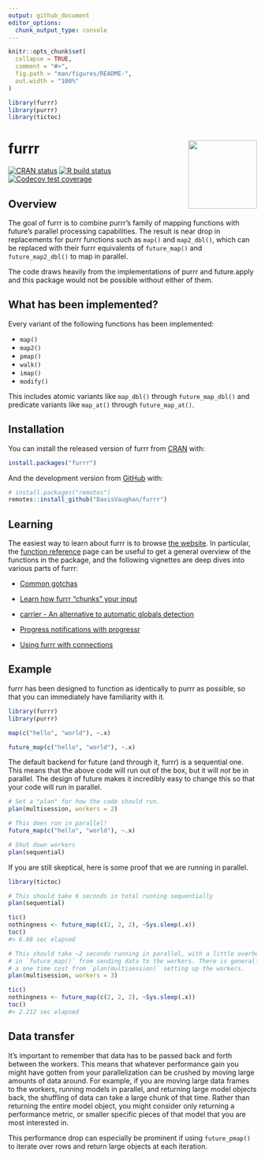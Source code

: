```yaml
---
output: github_document
editor_options: 
  chunk_output_type: console
---
```


<!-- README.md is generated from README.Rmd. Please edit that file -->

```r
knitr::opts_chunk$set(
  collapse = TRUE,
  comment = "#>",
  fig.path = "man/figures/README-",
  out.width = "100%"
)
```

```r
library(furrr)
library(purrr)
library(tictoc)
```

# furrr <a href='https://furrr.futureverse.org/'><img src='man/figures/logo.png' align="right" height="139" /></a>

<!-- badges: start -->
[![CRAN status](https://www.r-pkg.org/badges/version/furrr)](https://cran.r-project.org/package=furrr)
[![R build status](https://github.com/DavisVaughan/furrr/workflows/R-CMD-check/badge.svg)](https://github.com/DavisVaughan/furrr/actions)
[![Codecov test coverage](https://codecov.io/gh/DavisVaughan/furrr/branch/main/graph/badge.svg)](https://codecov.io/gh/DavisVaughan/furrr?branch=main)
<!-- badges: end -->

## Overview

The goal of furrr is to combine purrr's family of mapping functions with future's parallel processing capabilities. The result is near drop in replacements for purrr functions such as `map()` and `map2_dbl()`, which can be replaced with their furrr equivalents of `future_map()` and `future_map2_dbl()` to map in parallel.

The code draws heavily from the implementations of purrr and future.apply and this package would not be possible without either of them.

## What has been implemented?

Every variant of the following functions has been implemented:

- `map()`
- `map2()`
- `pmap()`
- `walk()`
- `imap()`
- `modify()`

This includes atomic variants like `map_dbl()` through `future_map_dbl()` and predicate variants like `map_at()` through `future_map_at()`.

## Installation

You can install the released version of furrr from [CRAN](https://CRAN.R-project.org) with:

``` r
install.packages("furrr")
```

And the development version from [GitHub](https://github.com/) with:

``` r
# install.packages("remotes")
remotes::install_github("DavisVaughan/furrr")
```

## Learning

The easiest way to learn about furrr is to browse [the website](https://furrr.futureverse.org/). In particular, the [function reference](https://furrr.futureverse.org/reference/index.html) page can be useful to get a general overview of the functions in the package, and the following vignettes are deep dives into various parts of furrr:

- [Common gotchas](https://furrr.futureverse.org/articles/articles/gotchas.html)

- [Learn how furrr "chunks" your input](https://furrr.futureverse.org/articles/articles/chunking.html)

- [carrier - An alternative to automatic globals detection](https://furrr.futureverse.org/articles/articles/carrier.html)

- [Progress notifications with progressr](https://furrr.futureverse.org/articles/articles/progress.html)

- [Using furrr with connections](https://furrr.futureverse.org/articles/articles/remote-connections.html)

## Example

furrr has been designed to function as identically to purrr as possible, so that you can immediately have familiarity with it.

```r
library(furrr)
library(purrr)

map(c("hello", "world"), ~.x)

future_map(c("hello", "world"), ~.x)
```

The default backend for future (and through it, furrr) is a sequential one. This means that the above code will run out of the box, but it will _not_ be in parallel. The design of future makes it incredibly easy to change this so that your code will run in parallel.

```r
# Set a "plan" for how the code should run.
plan(multisession, workers = 2)

# This does run in parallel!
future_map(c("hello", "world"), ~.x)
```

```r
# Shut down workers
plan(sequential)
```

If you are still skeptical, here is some proof that we are running in parallel.

```r
library(tictoc)

# This should take 6 seconds in total running sequentially
plan(sequential)

tic()
nothingness <- future_map(c(2, 2, 2), ~Sys.sleep(.x))
toc()
#> 6.08 sec elapsed
```

```r
# This should take ~2 seconds running in parallel, with a little overhead
# in `future_map()` from sending data to the workers. There is generally also
# a one time cost from `plan(multisession)` setting up the workers.
plan(multisession, workers = 3)

tic()
nothingness <- future_map(c(2, 2, 2), ~Sys.sleep(.x))
toc()
#> 2.212 sec elapsed
```

## Data transfer

It's important to remember that data has to be passed back and forth between the workers. This means that whatever performance gain you might have gotten from your parallelization can be crushed by moving large amounts of data around. For example, if you are moving large data frames to the workers, running models in parallel, and returning large model objects back, the shuffling of data can take a large chunk of that time. Rather than returning the entire model object, you might consider only returning a performance metric, or smaller specific pieces of that model that you are most interested in.

This performance drop can especially be prominent if using `future_pmap()` to iterate over rows and return large objects at each iteration.
